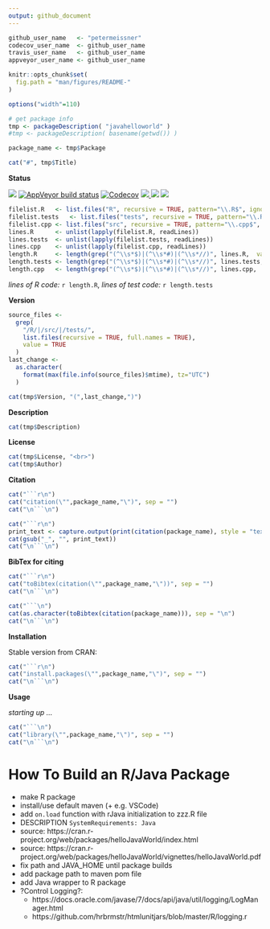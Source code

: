 ```yaml
---
output: github_document
---
```


  <!-- README.md is generated from README.Rmd. Please edit that file -->


<!-- -->
<!-- FILL OUT OPTIONS !!! -->
<!-- -->
```r
github_user_name   <- "petermeissner"
codecov_user_name  <- github_user_name
travis_user_name   <- github_user_name
appveyor_user_name <- github_user_name
```
<!-- -->
<!-- -->




```r
knitr::opts_chunk$set(
  fig.path = "man/figures/README-"
)
```


```r
options("width"=110)

# get package info
tmp <- packageDescription( "javahelloworld" )
#tmp <- packageDescription( basename(getwd()) )

package_name <- tmp$Package

```

```r
cat("#", tmp$Title)
```




**Status**


<a href="https://travis-ci.org/`r travis_user_name`/`r package_name`"><img src="https://api.travis-ci.org/`r github_user_name`/`r package_name`.svg?branch=master"><a/>
[![AppVeyor build status](https://ci.appveyor.com/api/projects/status/github/`r github_user_name`/`r package_name`?branch=master&svg=true)](https://ci.appveyor.com/project/`r github_user_name`/`r package_name`)
<a href="https://codecov.io/gh/`r github_user_name`/`r package_name`"><img src="https://codecov.io/gh/`r codecov_user_name`/`r package_name`/branch/master/graph/badge.svg" alt="Codecov" /></a>
<a href="https://cran.r-project.org/package=`r package_name`">
<img src="http://www.r-pkg.org/badges/version/`r package_name`">
</a>
<img src="http://cranlogs.r-pkg.org/badges/grand-total/`r package_name`">
<img src="http://cranlogs.r-pkg.org/badges/`r package_name`">






```r
filelist.R   <- list.files("R", recursive = TRUE, pattern="\\.R$", ignore.case = TRUE, full.names = TRUE)
filelist.tests   <- list.files("tests", recursive = TRUE, pattern="\\.R$", ignore.case = TRUE, full.names = TRUE)
filelist.cpp <- list.files("src", recursive = TRUE, pattern="\\.cpp$", ignore.case = TRUE, full.names = TRUE)
lines.R      <- unlist(lapply(filelist.R, readLines))
lines.tests  <- unlist(lapply(filelist.tests, readLines))
lines.cpp    <- unlist(lapply(filelist.cpp, readLines))
length.R     <- length(grep("(^\\s*$)|(^\\s*#)|(^\\s*//)", lines.R,  value = TRUE, invert = TRUE))
length.tests <- length(grep("(^\\s*$)|(^\\s*#)|(^\\s*//)", lines.tests,  value = TRUE, invert = TRUE))
length.cpp   <- length(grep("(^\\s*$)|(^\\s*#)|(^\\s*//)", lines.cpp,  value = TRUE, invert = TRUE))
```


*lines of R code:* `r length.R`, *lines of test code:* `r length.tests`



**Version**

```r
source_files <-
  grep(
    "/R/|/src/|/tests/",
    list.files(recursive = TRUE, full.names = TRUE),
    value = TRUE
  )
last_change <-
  as.character(
    format(max(file.info(source_files)$mtime), tz="UTC")
  )
```


```r
cat(tmp$Version, "(",last_change,")")
```

**Description**


```r
cat(tmp$Description)
```


**License**

```r
cat(tmp$License, "<br>")
cat(tmp$Author)
```



**Citation**


```r
cat("```r\n")
cat("citation(\"",package_name,"\")", sep = "")
cat("\n```\n")
```

```r
cat("```r\n")
print_text <- capture.output(print(citation(package_name), style = "text"))
cat(gsub("_", "", print_text))
cat("\n```\n")
```


**BibTex for citing**

```r
cat("```r\n")
cat("toBibtex(citation(\"",package_name,"\"))", sep = "")
cat("\n```\n")
```

```r
cat("```\n")
cat(as.character(toBibtex(citation(package_name))), sep = "\n")
cat("\n```\n")
```



**Installation**

Stable version from CRAN:

```r
cat("```r\n")
cat("install.packages(\"",package_name,"\")", sep = "")
cat("\n```\n")
```


<!-- Latest development version from Github: -->

<!-- ```{r, eval=FALSE} -->
<!-- devtools::install_github("user_name/repo_name") -->
<!-- ``` -->



**Usage**

*starting up ...*
```r
cat("```\n")
cat("library(\"",package_name,"\")", sep = "")
cat("\n```\n")
```


# How To Build an R/Java Package

- make R package
- install/use default maven (+ e.g. VSCode)
- add `on.load` function with rJava initialization to zzz.R file
- DESCRIPTION `SystemRequirements: Java`
- source: https://cran.r-project.org/web/packages/helloJavaWorld/index.html
- source: https://cran.r-project.org/web/packages/helloJavaWorld/vignettes/helloJavaWorld.pdf
- fix path and JAVA_HOME until package builds
- add package path to maven pom file
- add Java wrapper to R package
- ?Control Logging?: 
  * https://docs.oracle.com/javase/7/docs/api/java/util/logging/LogManager.html
  * https://github.com/hrbrmstr/htmlunitjars/blob/master/R/logging.r